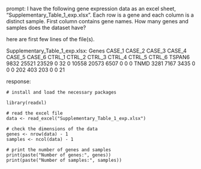 prompt:
I have the following gene expression data as an excel sheet,  "Supplementary_Table_1_exp.xlsx". Each row is a gene and each column is a distinct sample. First column contains gene names. How many genes and samples does the dataset have?

here are first few lines of the file(s).

Supplementary_Table_1_exp.xlsx:
Genes	CASE_1	CASE_2	CASE_3	CASE_4	CASE_5	CASE_6	CTRL_1	CTRL_2	CTRL_3	CTRL_4	CTRL_5	CTRL_6
TSPAN6	9832	25521	23529	0	32	0	10558	20573	6507	0	0	 0
TNMD	3281	 7167	 3435	0	 0	0	  202	  403	 203	0	0	21


response:
```
# install and load the necessary packages

library(readxl)

# read the excel file
data <- read_excel("Supplementary_Table_1_exp.xlsx")

# check the dimensions of the data
genes <- nrow(data) - 1
samples <- ncol(data) - 1

# print the number of genes and samples
print(paste("Number of genes:", genes))
print(paste("Number of samples:", samples))
```

